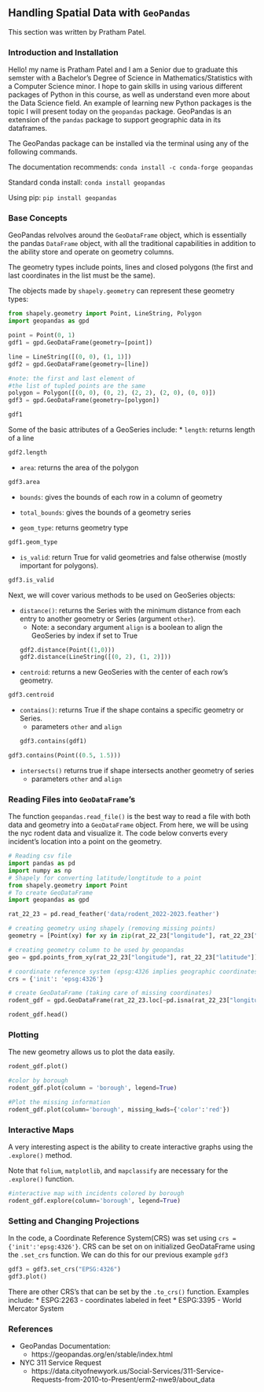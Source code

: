## Handling Spatial Data with `GeoPandas`

This section was written by Pratham Patel.

### Introduction and Installation

Hello! my name is Pratham Patel and I am a Senior due to graduate this 
semster with a Bachelor's Degree of Science in Mathematics/Statistics 
with a Computer Science minor. I hope to gain skills in using various 
different packages of Python in this course, as well as understand 
even more about the Data Science field. An example of learning new 
Python packages is the topic I will present today on the `geopandas` 
package. GeoPandas is an extension of the `pandas` package to support 
geographic data in its dataframes.

The GeoPandas package can be installed via the terminal using any of the following commands.

The documentation recommends:
`conda install -c conda-forge geopandas`

Standard conda install:
`conda install geopandas`

Using pip:
`pip install geopandas`

### Base Concepts

GeoPandas relvolves around the `GeoDataFrame` object, which is essentially the 
pandas `DataFrame` object, with all the traditional capabilities in addition to 
the ability store and operate on geometry columns.

The geometry types include points, lines and closed polygons (the first and last 
coordinates in the list must be the same).

The objects made by `shapely.geometry` can represent these geometry types:

```python
from shapely.geometry import Point, LineString, Polygon
import geopandas as gpd

point = Point(0, 1)
gdf1 = gpd.GeoDataFrame(geometry=[point])

line = LineString([(0, 0), (1, 1)])
gdf2 = gpd.GeoDataFrame(geometry=[line])

#note: the first and last element of 
#the list of tupled points are the same
polygon = Polygon([(0, 0), (0, 2), (2, 2), (2, 0), (0, 0)])
gdf3 = gpd.GeoDataFrame(geometry=[polygon])
```

```python
gdf1
```

Some of the basic attributes of a GeoSeries include:
* `length`: returns length of a line
```python
gdf2.length
```

* `area`: returns the area of the polygon
```python
gdf3.area
```

* `bounds`: gives the bounds of each row in a column of geometry

* `total_bounds`: gives the bounds of a geometry series

* `geom_type`: returns geometry type
```python
gdf1.geom_type
```

* `is_valid`: return True for valid geometries and false otherwise (mostly important for polygons).
```python
gdf3.is_valid
```


Next, we will cover various methods to be used on GeoSeries objects:

* `distance()`: returns the Series with the minimum distance from each entry to another geometry or 
Series (argument `other`).
    + Note: a secondary argument `align` is a boolean to align the GeoSeries by index if set to True
```python
gdf2.distance(Point((1,0)))
gdf2.distance(LineString([(0, 2), (1, 2)]))
```

* `centroid`: returns a new GeoSeries with the center of each row's geometry.
```python
gdf3.centroid
```

* `contains()`: returns True if the shape contains a specific geometry or Series.
    + parameters `other` and `align`
```python
gdf3.contains(gdf1)
```

```python
gdf3.contains(Point((0.5, 1.5)))
```

* `intersects()` returns true if shape intersects another geometry of series
    + parameters `other` and `align`

### Reading Files into `GeoDataFrame`'s

The function `geopandas.read_file()` is the best way to read a file 
with both data and geometry into a `GeoDataFrame` object. From 
here, we will be using the nyc rodent data and visualize it. The 
code below converts every incident's location into a point 
on the geometry.

```python
# Reading csv file 
import pandas as pd 
import numpy as np
# Shapely for converting latitude/longtitude to a point
from shapely.geometry import Point 
# To create GeoDataFrame
import geopandas as gpd 

rat_22_23 = pd.read_feather('data/rodent_2022-2023.feather')

# creating geometry using shapely (removing missing points)
geometry = [Point(xy) for xy in zip(rat_22_23["longitude"], rat_22_23["latitude"]) if not Point(xy).is_empty]

# creating geometry column to be used by geopandas
geo = gpd.points_from_xy(rat_22_23["longitude"], rat_22_23["latitude"])

# coordinate reference system (epsg:4326 implies geographic coordinates)
crs = {'init': 'epsg:4326'}

# create GeoDataFrame (taking care of missing coordinates)
rodent_gdf = gpd.GeoDataFrame(rat_22_23.loc[~pd.isna(rat_22_23["longitude"]) & ~pd.isna(rat_22_23["latitude"])], crs=crs, geometry=geometry)

rodent_gdf.head()
```


### Plotting
The new geometry allows us to plot the data easily.
```python
rodent_gdf.plot()

#color by borough
rodent_gdf.plot(column = 'borough', legend=True)

#Plot the missing information
rodent_gdf.plot(column='borough', missing_kwds={'color':'red'})
```

### Interactive Maps
A very interesting aspect is the ability to create interactive graphs using the `.explore()` method.

Note that `folium`, `matplotlib`, and `mapclassify` are necessary for the `.explore()` function.

```python
#interactive map with incidents colored by borough
rodent_gdf.explore(column='borough', legend=True)
```


### Setting and Changing Projections
In the code, a Coordinate Reference System(CRS) was set using `crs = {'init':'epsg:4326'}`. CRS can be set on on initialized GeoDataFrame using the `.set_crs` function. We can do this for our previous example `gdf3`

```python
gdf3 = gdf3.set_crs("EPSG:4326")
gdf3.plot()
```

There are other CRS's that can be set by the `.to_crs()` function. 
Examples include:
* ESPG:2263 - coordinates labeled in feet
* ESPG:3395 - World Mercator System


### References

* GeoPandas Documentation: 
    + https://geopandas.org/en/stable/index.html

* NYC 311 Service Request
    + https://data.cityofnewyork.us/Social-Services/311-Service-Requests-from-2010-to-Present/erm2-nwe9/about_data



